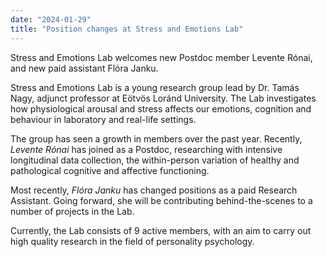 ```yaml
---
date: "2024-01-29"
title: "Position changes at Stress and Emotions Lab"
---
```


Stress and Emotions Lab welcomes new Postdoc member Levente Rónai, and new paid assistant Flóra Janku.

<!--more-->

Stress and Emotions Lab is a young research group lead by Dr. Tamás Nagy, adjunct professor at Eötvös Loránd University. The Lab investigates how physiological arousal and stress affects our emotions, cognition and behaviour in laboratory and real-life settings.

The group has seen a growth in members over the past year. Recently, *Levente Rónai* has joined as a Postdoc, researching with intensive longitudinal data collection, the within-person variation of healthy and pathological cognitive and affective functioning.

Most recently, *Flóra Janku* has changed positions as a paid Research Assistant. Going forward, she will be contributing behind-the-scenes to a number of projects in the Lab.

Currently, the Lab consists of 9 active members, with an aim to carry out high quality research in the field of personality psychology.
